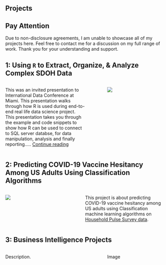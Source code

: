 <head>

<title>Projects</title>

</head>

<body>

<h2>Projects</h2>

::: {.callout-important appearance="default"}
## Pay Attention
Due to non-disclosure agreements, I am unable to showcase all of my projects here. Feel free to contact me for a discussion on my full range of work. Thank you for your understanding and support.
:::



## 1: Using `R` to Extract, Organize, & Analyze Complex SDOH Data

::: columns
::: {.column width="55%"}
This was an invited presentation to International Data Conference at Miami. This presentation walks through how R is used during end-to-end real life data science project.\
This presentation takes you through the example and code snippets to show how R can be used to connect to SQL server databse, for data manipulation, analysis and finally reporting..... [Continue reading](https://rpubs.com/igonz009/953071){target="_blank"}
:::

::: {.column width="5%"}
:::

::: {.column width="40%"}
![](images/DataAnalysisProcess)
:::
:::

## 2: Predicting COVID-19 Vaccine Hesitancy Among US Adults Using Classification Algorithms

::: columns
::: {.column width="40%"}
![](images/COVIDVaccineHesitancyPrediction)
:::

::: {.column width="5%"}
:::

::: {.column width="55%"}
This project is about predicting COVID-19 vaccine hesitancy among US adults using Classification machine learning algorithms on [Household Pulse Survey data](https://www.census.gov/programs-surveys/household-pulse-survey/datasets.html).
:::
:::

## 3: Business Intelligence Projects

::: columns
::: {.column width="55%"}
Description.
:::

::: {.column width="5%"}
:::

::: {.column width="40%"}
Image
:::
:::
